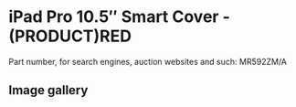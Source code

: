 
# iPad Pro 10.5″ Smart Cover - (PRODUCT)RED

Part number, for search engines, auction websites and such: MR592ZM/A

## Image gallery

<div style={{ width: "768px" }}>
  <GalleryComponent
    images={[
      {
        original: "/everysource/MR592.webp",
        thumbnail: "/everypreview/MR592.webp",
      },
      {
        original: "/everysource/MR592_AV1_GOLD.webp",
        thumbnail: "/everypreview/MR592_AV1_GOLD.webp",
      },
      {
        original: "/everysource/MR592_AV1_ROSEGOLD.webp",
        thumbnail: "/everypreview/MR592_AV1_ROSEGOLD.webp",
      },
      {
        original: "/everysource/MR592_AV1_SILVER.webp",
        thumbnail: "/everypreview/MR592_AV1_SILVER.webp",
      },
      {
        original: "/everysource/MR592_AV1_SPACE_GRAY.webp",
        thumbnail: "/everypreview/MR592_AV1_SPACE_GRAY.webp",
      },
      {
        original: "/everysource/MR592_AV2.webp",
        thumbnail: "/everypreview/MR592_AV2.webp",
      },
      {
        original: "/everysource/MR592_AV3.webp",
        thumbnail: "/everypreview/MR592_AV3.webp",
      }
    ]}
  />
</div>